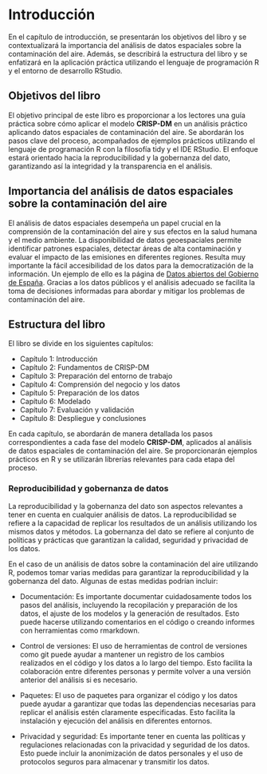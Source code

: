 # Introducción {#introduccion}

En el capítulo de introducción, se presentarán los objetivos del libro y se contextualizará la importancia del análisis de datos espaciales sobre la contaminación del aire. Además, se describirá la estructura del libro y se enfatizará en la aplicación práctica utilizando el lenguaje de programación R y el entorno de desarrollo RStudio.

## Objetivos del libro

El objetivo principal de este libro es proporcionar a los lectores una guía práctica sobre cómo aplicar el modelo **CRISP-DM** en un análisis práctico aplicando datos espaciales de contaminación del aire. Se abordarán los pasos clave del proceso, acompañados de ejemplos prácticos utilizando el lenguaje de programación R con la filosofía tidy y el IDE RStudio. El enfoque estará orientado hacia la reproducibilidad y la gobernanza del dato, garantizando así la integridad y la transparencia en el análisis.

## Importancia del análisis de datos espaciales sobre la contaminación del aire

El análisis de datos espaciales desempeña un papel crucial en la comprensión de la contaminación del aire y sus efectos en la salud humana y el medio ambiente. La disponibilidad de datos geoespaciales permite identificar patrones espaciales, detectar áreas de alta contaminación y evaluar el impacto de las emisiones en diferentes regiones. Resulta muy importante la fácil accesibilidad de los datos para la democratización de la información. Un ejemplo de ello es la página de [Datos abiertos del Gobierno de España](https://datos.gob.es/es/). Gracias a los datos públicos y el análisis adecuado se facilita la toma de decisiones informadas para abordar y mitigar los problemas de contaminación del aire.

## Estructura del libro

El libro se divide en los siguientes capítulos:

  - Capítulo 1: Introducción
  - Capítulo 2: Fundamentos de CRISP-DM
  - Capítulo 3: Preparación del entorno de trabajo
  - Capítulo 4: Comprensión del negocio y los datos
  - Capítulo 5: Preparación de los datos
  - Capítulo 6: Modelado
  - Capítulo 7: Evaluación y validación
  - Capítulo 8: Despliegue y conclusiones

En cada capítulo, se abordarán de manera detallada los pasos correspondientes a cada fase del modelo **CRISP-DM**, aplicados al análisis de datos espaciales de contaminación del aire. Se proporcionarán ejemplos prácticos en R y se utilizarán librerías relevantes para cada etapa del proceso.
 

### Reproducibilidad y gobernanza de datos

La reproducibilidad y la gobernanza del dato son aspectos relevantes a tener en cuenta en cualquier análisis de datos. La reproducibilidad \index{reproducibilidad} se refiere a la capacidad de replicar los resultados de un análisis utilizando los mismos datos y métodos. La gobernanza del dato \index{gobernanza del dato} se refiere al conjunto de políticas y prácticas que garantizan la calidad, seguridad y privacidad de los datos.

En el caso de un análisis de datos sobre la contaminación del aire utilizando R, podemos tomar varias medidas para garantizar la reproducibilidad y la gobernanza del dato. Algunas de estas medidas podrían incluir:

  - Documentación: Es importante documentar cuidadosamente todos los pasos del análisis, incluyendo la
  recopilación y preparación de los datos, el ajuste de los modelos y la generación de resultados. Esto
  puede hacerse utilizando comentarios en el código o creando informes con herramientas como rmarkdown.

  - Control de versiones: El uso de herramientas de control de versiones como git puede ayudar a mantener
  un registro de los cambios realizados en el código y los datos a lo largo del tiempo. Esto facilita la
  colaboración entre diferentes personas y permite volver a una versión anterior del análisis si es
  necesario.

  - Paquetes: El uso de paquetes para organizar el código y los datos puede ayudar a garantizar que todas
  las dependencias necesarias para replicar el análisis estén claramente especificadas. Esto facilita la
  instalación y ejecución del análisis en diferentes entornos.
  
  - Privacidad y seguridad: Es importante tener en cuenta las políticas y regulaciones relacionadas con
  la privacidad y seguridad de los datos. Esto puede incluir la anonimización de datos personales y el
  uso de protocolos seguros para almacenar y transmitir los datos.
  

